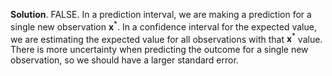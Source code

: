 
\color{blue}

**Solution**. FALSE. In a prediction interval, we are making a prediction for a single new observation $\textbf{x}^*$. In a confidence interval for the expected value, we are estimating the expected value for all observations with that $\textbf{x}^*$ value. There is more uncertainty when predicting the outcome for a single new observation, so we should have a larger standard error.

\color{black}

